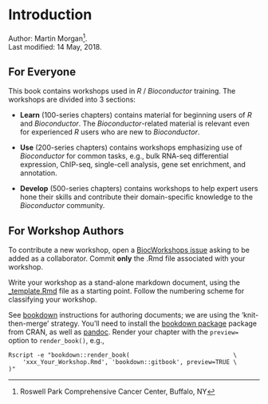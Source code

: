 # Introduction

Author:
    Martin Morgan^[Roswell Park Comprehensive Cancer Center, Buffalo, NY].
    <br/>
Last modified: 14 May, 2018.

## For Everyone

This book contains workshops used in _R_ / _Bioconductor_
training. The workshops are divided into 3 sections:

- **Learn** (100-series chapters) contains material for beginning
  users of _R_ and _Bioconductor_. The _Bioconductor_-related material
  is relevant even for experienced _R_ users who are new to
  _Bioconductor_.
  
- **Use** (200-series chapters) contains workshops emphasizing use of
  _Bioconductor_ for common tasks, e.g., bulk RNA-seq differential
  expression, ChIP-seq, single-cell analysis, gene set enrichment, and
  annotation.

- **Develop** (500-series chapters) contains workshops to help expert
  users hone their skills and contribute their domain-specific
  knowledge to the _Bioconductor_ community.
  
## For Workshop Authors

To contribute a new workshop, open a [BiocWorkshops issue][] asking to
be added as a collaborator. Commit **only** the .Rmd file associated
with your workshop.

Write your workshop as a stand-alone markdown document, using the
[_template.Rmd][] file as a starting point. Follow the numbering
scheme for classifying your workshop. 

See [bookdown][] instructions for authoring documents; we are using
the 'knit-then-merge' strategy. You'll need to install the
[bookdown package][] package from CRAN, as well as [pandoc][]. Render
your chapter with the `preview=` option to `render_book()`, e.g.,

```
Rscript -e "bookdown::render_book(                             \
    'xxx_Your_Workshop.Rmd', 'bookdown::gitbook', preview=TRUE \
)"
```

[BiocWorkshops issue]: https://github.com/Bioconductor/BiocWorkshops/issues
[_template.Rmd]: https://github.com/Bioconductor/BiocWorkshops/blob/master/_template.Rmd
[bookdown]: https://bookdown.org/yihui/bookdown/
[bookdown package]: https://cran.r-project.org/package=bookdown
[pandoc]: http://pandoc.org/
